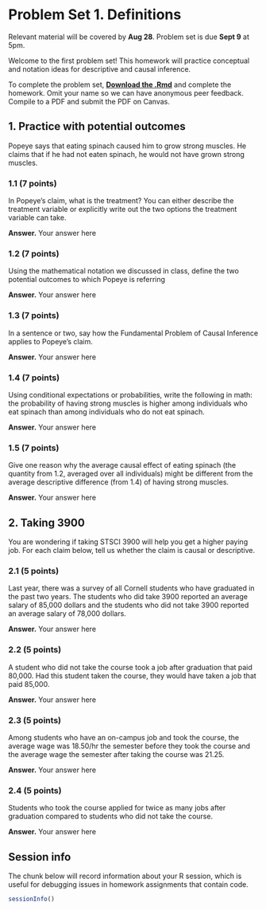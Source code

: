 # Problem Set 1. Definitions {-}

Relevant material will be covered by **Aug 28**. Problem set is due **Sept 9** at 5pm.

Welcome to the first problem set! This homework will practice conceptual and notation ideas for descriptive and causal inference.

To complete the problem set, [**Download the .Rmd**](assets/psets/pset1_download.Rmd) and complete the homework. Omit your name so we can have anonymous peer feedback. Compile to a PDF and submit the PDF on Canvas.

## 1. Practice with potential outcomes {-}

Popeye says that eating spinach caused him to grow strong muscles. He claims that if he had not eaten spinach, he would not have grown strong muscles.  

### 1.1 (7 points) {-}

In Popeye's claim, what is the treatment? You can either describe the treatment variable or explicitly write out the two options the treatment variable can take.

**Answer.** Your answer here

### 1.2 (7 points) {-}

Using the mathematical notation we discussed in class, define the two potential outcomes to which Popeye is referring

**Answer.** Your answer here

### 1.3 (7 points) {-}

In a sentence or two, say how the Fundamental Problem of Causal Inference applies to Popeye's claim.

**Answer.** Your answer here

### 1.4 (7 points) {-}

Using conditional expectations or probabilities, write the following in math: the probability of having strong muscles is higher among individuals who eat spinach than among individuals who do not eat spinach.

**Answer.** Your answer here

### 1.5 (7 points) {-}

Give one reason why the average causal effect of eating spinach (the quantity from 1.2, averaged over all individuals) might be different from the average descriptive difference (from 1.4) of having strong muscles.

**Answer.** Your answer here

## 2. Taking 3900 {-}

You are wondering if taking STSCI 3900 will help you get a higher paying job. For each claim below, tell us whether the claim is causal or descriptive.

### 2.1 (5 points) {-}

Last year, there was a survey of all Cornell students who have graduated in the past two years. The students who did take 3900 reported an average salary of 85,000 dollars and the students who did not take 3900 reported an average salary of 78,000 dollars. 

**Answer.** Your answer here

### 2.2 (5 points) {-}

A student who did not take the course took a job after graduation that paid 80,000. Had this student taken the course, they would have taken a job that paid 85,000. 

**Answer.** Your answer here

### 2.3 (5 points) {-}

Among students who have an on-campus job and took the course, the average wage was 18.50/hr the semester before they took the course and the average wage the semester after taking the course was 21.25.  

**Answer.** Your answer here

### 2.4 (5 points) {-}

Students who took the course applied for twice as many jobs after graduation compared to students who did not take the course.  

**Answer.** Your answer here

## Session info {-}

The chunk below will record information about your R session, which is useful for debugging issues in homework assignments that contain code.

```r
sessionInfo()
```